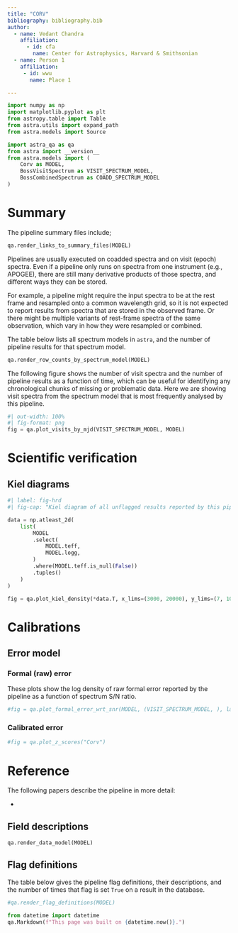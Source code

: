 ```yaml
---
title: "CORV"
bibliography: bibliography.bib
author:
  - name: Vedant Chandra
    affiliation:
      - id: cfa
        name: Center for Astrophysics, Harvard & Smithsonian
  - name: Person 1
    affiliation: 
     - id: wwu
       name: Place 1

---
```


```python
import numpy as np
import matplotlib.pyplot as plt
from astropy.table import Table
from astra.utils import expand_path
from astra.models import Source

import astra_qa as qa
from astra import __version__
from astra.models import (
    Corv as MODEL,
    BossVisitSpectrum as VISIT_SPECTRUM_MODEL,
    BossCombinedSpectrum as COADD_SPECTRUM_MODEL
)
```

# Summary



The pipeline summary files include;

```python
qa.render_links_to_summary_files(MODEL)
```

Pipelines are usually executed on coadded spectra and on visit (epoch) spectra. 
Even if a pipeline only runs on spectra from one instrument (e.g., APOGEE), there are still many derivative products of those spectra, and different ways they can be stored.

For example, a pipeline might require the input spectra to be at the rest frame and resampled onto a common wavelength grid, so it is not expected to report results from spectra that are stored in the observed frame.
Or there might be multiple variants of rest-frame spectra of the same observation, which vary in how they were resampled or combined. 

The table below lists all spectrum models in `astra`, and the number of pipeline results for that spectrum model.

```python
qa.render_row_counts_by_spectrum_model(MODEL)
```

The following figure shows the number of visit spectra and the number of pipeline results as a function of time, which can be useful for identifying any chronological chunks of missing or problematic data.
Here we are showing visit spectra from the spectrum model that is most frequently analysed by this pipeline.

```python
#| out-width: 100%
#| fig-format: png
fig = qa.plot_visits_by_mjd(VISIT_SPECTRUM_MODEL, MODEL)
```


# Scientific verification


## Kiel diagrams

```python
#| label: fig-hrd
#| fig-cap: "Kiel diagram of all unflagged results reported by this pipeline (on coadds and visits)."

data = np.atleast_2d(
    list(
        MODEL
        .select(
            MODEL.teff,
            MODEL.logg,
        )
        .where(MODEL.teff.is_null(False))
        .tuples()
    )
)

fig = qa.plot_kiel_density(*data.T, x_lims=(3000, 20000), y_lims=(7, 10), n_bins=50, min_entries_per_bin=1)
```


# Calibrations

## Error model

### Formal (raw) error

These plots show the log density of raw formal error reported by the pipeline as a function of spectrum S/N ratio.

```python
#fig = qa.plot_formal_error_wrt_snr(MODEL, (VISIT_SPECTRUM_MODEL, ), label_names=("teff", "logg"))
```

### Calibrated error

```python
#fig = qa.plot_z_scores("Corv")
```

# Reference

The following papers describe the pipeline in more detail:

* 

## Field descriptions
```python
qa.render_data_model(MODEL)
```

## Flag definitions

The table below gives the pipeline flag definitions, their descriptions, and the number of times that flag is set `True` on a result in the database.

```python
#qa.render_flag_definitions(MODEL)
```



```python
from datetime import datetime
qa.Markdown(f"This page was built on {datetime.now()}.")
```
